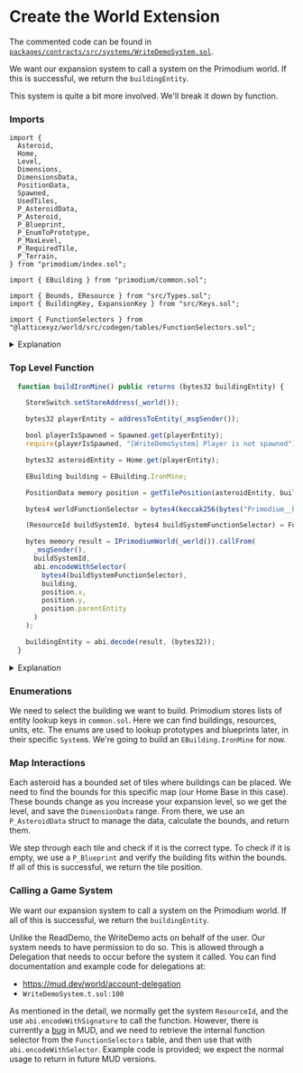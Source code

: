 # Create the World Extension

The commented code can be found in [`packages/contracts/src/systems/WriteDemoSystem.sol`](https://github.com/primodiumxyz/developer/tree/main/examples/WriteDemo/packages/contracts/src/systems/WriteDemoSystem.sol).

We want our expansion system to call a system on the Primodium world. If this is successful, we return the `buildingEntity`.

This system is quite a bit more involved. We'll break it down by function.

### Imports

```solidity filename="examples/WriteDemo/packages/contracts/src/systems/WriteDemoSystem.sol"
import {
  Asteroid,
  Home,
  Level,
  Dimensions,
  DimensionsData,
  PositionData,
  Spawned,
  UsedTiles,
  P_AsteroidData,
  P_Asteroid,
  P_Blueprint,
  P_EnumToPrototype,
  P_MaxLevel,
  P_RequiredTile,
  P_Terrain,
} from "primodium/index.sol";

import { EBuilding } from "primodium/common.sol";

import { Bounds, EResource } from "src/Types.sol";
import { BuildingKey, ExpansionKey } from "src/Keys.sol";

import { FunctionSelectors } from "@latticexyz/world/src/codegen/tables/FunctionSelectors.sol";
```

<details>
<summary>Explanation</summary>

```ts
import {
  Asteroid,
  Home,
  Level,
  Dimensions,
  DimensionsData,
  PositionData,
  Spawned,
  UsedTiles,
  P_AsteroidData,
  P_Asteroid,
  P_Blueprint,
  P_EnumToPrototype,
  P_MaxLevel,
  P_RequiredTile,
  P_Terrain,
} from "primodium/index.sol";
```

Previously we imported `Table`s directly, one at a time. However, MUD collects and exposes them in `index.sol` automatically, so we're going to use that now.

```ts
import { EBuilding } from "primodium/common.sol";
```

Primodium stores lists of entity lookup keys in `common.sol` as enumerations. Here we can find buildings, resources, units, etc.

```ts
import { Bounds, EResource } from "src/Types.sol";
import { BuildingKey, ExpansionKey } from "src/Keys.sol";
```

We use `struct`s to pass around collections of related data; these can be found in `Types.sol`. Similarly, we have some internal keys we used look up data, and those can be found in `Keys.sol`.

```ts
import { FunctionSelectors } from "@latticexyz/world/src/codegen/tables/FunctionSelectors.sol";
```

Normally we won't need this. However, there is a bug in how MUD v2.0.1 handles function selectors when using `callFrom`. We need to use `callFrom` to interact with systems that take action for the user, so we're going to use this to workaround the bug until it is resolved in future versions.

</details>

### Top Level Function

```ts filename="WriteDemoSystem.sol"
  function buildIronMine() public returns (bytes32 buildingEntity) {

    StoreSwitch.setStoreAddress(_world());

    bytes32 playerEntity = addressToEntity(_msgSender());

    bool playerIsSpawned = Spawned.get(playerEntity);
    require(playerIsSpawned, "[WriteDemoSystem] Player is not spawned");

    bytes32 asteroidEntity = Home.get(playerEntity);

    EBuilding building = EBuilding.IronMine;

    PositionData memory position = getTilePosition(asteroidEntity, building);

    bytes4 worldFunctionSelector = bytes4(keccak256(bytes("Primodium__build(uint8,(int32,int32,bytes32))")));

    (ResourceId buildSystemId, bytes4 buildSystemFunctionSelector) = FunctionSelectors.get(worldFunctionSelector);

    bytes memory result = IPrimodiumWorld(_world()).callFrom(
      _msgSender(),
      buildSystemId,
      abi.encodeWithSelector(
        bytes4(buildSystemFunctionSelector),
        building,
        position.x,
        position.y,
        position.parentEntity
      )
    );

    buildingEntity = abi.decode(result, (bytes32));
  }
```

<details>
<summary>Explanation</summary>

```ts
bool playerIsSpawned = Spawned.get(playerEntity);
```

`Spawned` is a Primodium `Table` we can call to check if a player has started playing. You can examine the imported contract, and see what types to expect in return, and any other functionality it provides. Most of the time we will only be using `get()` and `set()`.

```ts
EBuilding building = EBuilding.IronMine;
```

Enumerations let us use clear names instead of magic numbers to represent data. It makes the code much more readable. Enumerations decode to `uint8` in the abi.

```ts
PositionData memory position = getTilePosition(asteroidEntity, building);
```

This function gets pretty complex. We will walk through it in detail later, but at the high level, the map on each asteroid is broken into a tile grid, and this function walks the map and looks for an appropriate tile for the building passed in.

```ts
// ResourceId buildSystemId = WorldResourceIdLib.encode(RESOURCE_SYSTEM, PRIMODIUM_NAMESPACE, "BuildSystem");
// bytes memory buildingEntity = IPrimodiumWorld(_world()).callFrom(
//     _msgSender(),
//     buildSystemId,
//     abi.encodeWithSignature("Primodium__build(uint8,(int32,int32,bytes32))", building, (position))
// );
```

This is normally how we would call a `System` that is going to take action for the user. Find the ResourceId for the system, and execute a `callFrom` using `_msgSender()` to identify the user, with the signature of the of the function being called. The target `System` needs to have received delegation permission from the user in advance. We'll discuss delegation later.

The parameters of the function signature deconstruct the struct into its internal native types, to match the abi. Note the extra () around `position` to indicate that the struct is a tuple.

```ts
bytes4 worldFunctionSelector = bytes4(keccak256(bytes("Primodium__build(uint8,(int32,int32,bytes32))")));

(ResourceId buildSystemId, bytes4 buildSystemFunctionSelector) = FunctionSelectors.get(worldFunctionSelector);

bytes memory result = IPrimodiumWorld(_world()).callFrom(
  _msgSender(),
  buildSystemId,
  abi.encodeWithSelector(
    bytes4(buildSystemFunctionSelector),
    building,
    position.x,
    position.y,
    position.parentEntity
  )
);
```

This is our workaround for the MUD function selector bug. The function selector used by the `World` is different from the original function selector derived from the function signature.

We start in the same place, and find the original signature. Then we check the `FunctionSelectors` table to retrieve the actual function selector we need to use in `callFrom`.

Finally, we execute the `callFrom` using manually built calldata.

```ts
buildingEntity = abi.decode(result, bytes32);
```

`callFrom` returns `bytes memory`, so we convert it to the `bytes32` we expect and return.

</details>

### Enumerations

We need to select the building we want to build. Primodium stores lists of entity lookup keys in `common.sol`. Here we can find buildings, resources, units, etc. The enums are used to lookup prototypes and blueprints later, in their specific `System`s. We're going to build an `EBuilding.IronMine` for now.

### Map Interactions

Each asteroid has a bounded set of tiles where buildings can be placed. We need to find the bounds for this specific map (our Home Base in this case). These bounds change as you increase your expansion level, so we get the level, and save the `DimensionData` range. From there, we use an `P_AsteroidData` struct to manage the data, calculate the bounds, and return them.

We step through each tile and check if it is the correct type. To check if it is empty, we use a `P_Blueprint` and verify the building fits within the bounds. If all of this is successful, we return the tile position.

### Calling a Game System

We want our expansion system to call a system on the Primodium world. If all of this is successful, we return the `buildingEntity`.

Unlike the ReadDemo, the WriteDemo acts on behalf of the user. Our system needs to have permission to do so. This is allowed through a Delegation that needs to occur before the system it called. You can find documentation and example code for delegations at:

- https://mud.dev/world/account-delegation
- `WriteDemoSystem.t.sol:100`

As mentioned in the detail, we normally get the system `ResourceId`, and the use `abi.encodeWithSignature` to call the function. However, there is currently a [bug](https://github.com/latticexyz/mud/issues/2463) in MUD, and we need to retrieve the internal function selector from the `FunctionSelectors` table, and then use that with `abi.encodeWithSelector`. Example code is provided; we expect the normal usage to return in future MUD versions.
